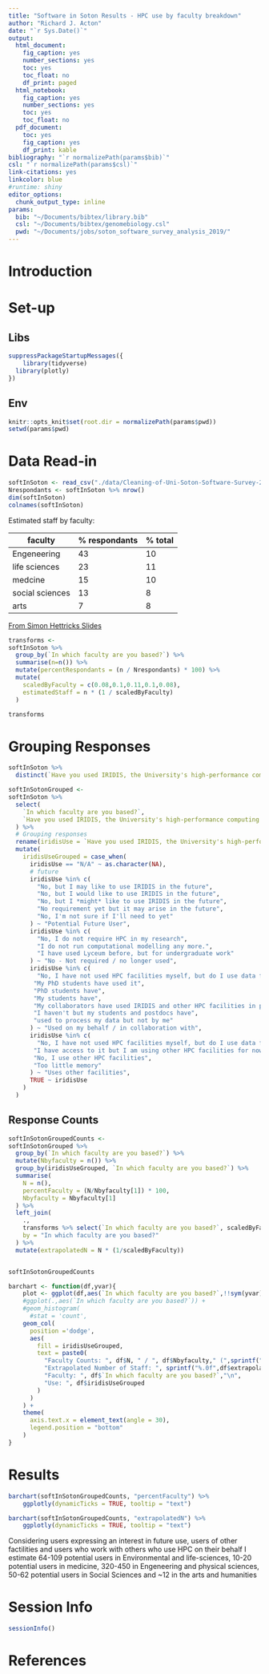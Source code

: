 ```yaml
---
title: "Software in Soton Results - HPC use by faculty breakdown"
author: "Richard J. Acton"
date: "`r Sys.Date()`"
output:
  html_document:
    fig_caption: yes
    number_sections: yes
    toc: yes
    toc_float: no
    df_print: paged
  html_notebook:
    fig_caption: yes
    number_sections: yes
    toc: yes
    toc_float: no
  pdf_document:
    toc: yes
    fig_caption: yes
    df_print: kable
bibliography: "`r normalizePath(params$bib)`"
csl: "`r normalizePath(params$csl)`"
link-citations: yes
linkcolor: blue
#runtime: shiny
editor_options: 
  chunk_output_type: inline
params:
  bib: "~/Documents/bibtex/library.bib"
  csl: "~/Documents/bibtex/genomebiology.csl"
  pwd: "~/Documents/jobs/soton_software_survey_analysis_2019/"
---
```


# Introduction

# Set-up

## Libs

```r
suppressPackageStartupMessages({
	library(tidyverse)
  library(plotly)
})
```

## Env

```r
knitr::opts_knit$set(root.dir = normalizePath(params$pwd))
setwd(params$pwd)
```

# Data Read-in

```r
softInSoton <- read_csv("./data/Cleaning-of-Uni-Soton-Software-Survey-26Jun19.csv")
Nrespondants <- softInSoton %>% nrow()
dim(softInSoton)
colnames(softInSoton)
```

Estimated staff by faculty:

| faculty | % respondants | % total |
|-|-|-|
| Engeneering | 43 | 10 |
| life sciences | 23 | 11 |
| medcine | 15 | 10 |
| social sciences | 13 | 8 |
| arts | 7 | 8 |

[From Simon Hettricks Slides](https://slides.com/simonhettrick/software-in-southampton#/3/2)

```r
transforms <- 
softInSoton %>%
  group_by(`In which faculty are you based?`) %>%
  summarise(n=n()) %>%
  mutate(percentRespondants = (n / Nrespondants) * 100) %>%
  mutate(
    scaledByFaculty = c(0.08,0.1,0.11,0.1,0.08),
    estimatedStaff = n * (1 / scaledByFaculty)
  )

transforms
```

# Grouping Responses

```r
softInSoton %>%
  distinct(`Have you used IRIDIS, the University's high-performance computing (HPC) system?`)
```

```r
softInSotonGrouped <- 
softInSoton %>%
  select(
    `In which faculty are you based?`,
    `Have you used IRIDIS, the University's high-performance computing (HPC) system?`
  ) %>%
  # Grouping responses
  rename(iridisUse = `Have you used IRIDIS, the University's high-performance computing (HPC) system?`) %>%
  mutate(
    iridisUseGrouped = case_when(
      iridisUse == "N/A" ~ as.character(NA),
      # future
      iridisUse %in% c(
        "No, but I may like to use IRIDIS in the future",
        "No, but I would like to use IRIDIS in the future",
        "No, but I *might* like to use IRIDIS in the future",
        "No requirement yet but it may arise in the future",
        "No, I'm not sure if I'll need to yet"
      ) ~ "Potential Future User",
      iridisUse %in% c(
        "No, I do not require HPC in my research",
        "I do not run computational modelling any more.",
        "I have used Lyceum before, but for undergraduate work"
      ) ~ "No - Not required / no longer used",
      iridisUse %in% c(
        "No, I have not used HPC facilities myself, but do I use data from simulations run using the NOCS HPC system", 
       "My PhD students have used it",
       "PhD students have",
       "My students have",
       "My collaborators have used IRIDIS and other HPC facilities in projects we collaborate on",
       "I haven't but my students and postdocs have",
       "used to process my data but not by me"
      ) ~ "Used on my behalf / in collaboration with",
      iridisUse %in% c(
        "No, I have not used HPC facilities myself, but do I use data from simulations run using the NOCS HPC system", 
       "I have access to it but I am using other HPC facilities for now, still have to migrate to IRIDIS.",
       "No, I use other HPC facilities",
       "Too little memory"
      ) ~ "Uses other facilities",
      TRUE ~ iridisUse
    )
  ) 
```

## Response Counts

```r
softInSotonGroupedCounts <- 
softInSotonGrouped %>% 
  group_by(`In which faculty are you based?`) %>%
  mutate(Nbyfaculty = n()) %>%
  group_by(iridisUseGrouped, `In which faculty are you based?`) %>%
  summarise(
    N = n(), 
    percentFaculty = (N/Nbyfaculty[1]) * 100,
    Nbyfaculty = Nbyfaculty[1]
  ) %>%
  left_join(
    .,
    transforms %>% select(`In which faculty are you based?`, scaledByFaculty),
    by = "In which faculty are you based?"
  ) %>%
  mutate(extrapolatedN = N * (1/scaledByFaculty))


softInSotonGroupedCounts
```

```r
barchart <- function(df,yvar){
    plot <- ggplot(df,aes(`In which faculty are you based?`,!!sym(yvar))) + 
    #ggplot(.,aes(`In which faculty are you based?`)) + 
    #geom_histogram(
      #stat = 'count',
    geom_col(
      position ='dodge',
      aes(
        fill = iridisUseGrouped,
        text = paste0(
          "Faculty Counts: ", df$N, " / ", df$Nbyfaculty," (",sprintf("%.2g",df$percentFaculty),"%)\n",
          "Extrapolated Number of Staff: ", sprintf("%.0f",df$extrapolatedN) , "\n",
          "Faculty: ", df$`In which faculty are you based?`,"\n",
          "Use: ", df$iridisUseGrouped
        )
      )
    ) + 
    theme(
      axis.text.x = element_text(angle = 30),
      legend.position = "bottom"
    )
}
```

# Results

```r
barchart(softInSotonGroupedCounts, "percentFaculty") %>%
    ggplotly(dynamicTicks = TRUE, tooltip = "text")
```

```r
barchart(softInSotonGroupedCounts, "extrapolatedN") %>%
    ggplotly(dynamicTicks = TRUE, tooltip = "text")
```

Considering users expressing an interest in future use, users of other factilities and users who work with others who use HPC on their behalf I estimate 64-109 potential users in Environmental and life-sciences, 10-20 potential users in medicine, 320-450 in Engeneering and physical sciences, 50-62 potential users in Social Sciences and ~12 in the arts and humanities

# Session Info

```r
sessionInfo()
```

# References

<div id = "refs"></div>
